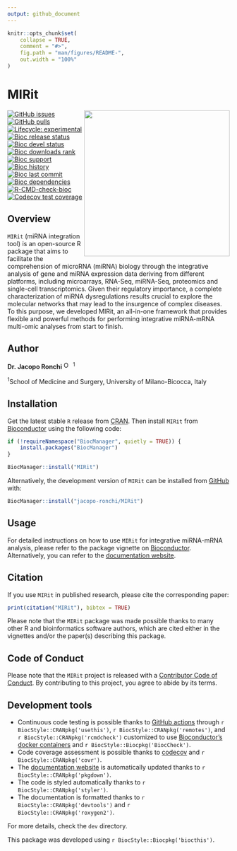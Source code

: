 ```yaml
---
output: github_document
---
```


<!-- README.md is generated from README.Rmd. Please edit that file -->

```r
knitr::opts_chunk$set(
    collapse = TRUE,
    comment = "#>",
    fig.path = "man/figures/README-",
    out.width = "100%"
)
```

# MIRit

<img src="man/figures/logo.png" align="right" width="330" style="float:right; width:330px;">

<!-- badges: start -->
[![GitHub issues](https://img.shields.io/github/issues/jacopo-ronchi/MIRit)](https://github.com/jacopo-ronchi/MIRit/issues)
[![GitHub pulls](https://img.shields.io/github/issues-pr/jacopo-ronchi/MIRit)](https://github.com/jacopo-ronchi/MIRit/pulls)
[![Lifecycle: experimental](https://img.shields.io/badge/lifecycle-experimental-orange.svg)](https://lifecycle.r-lib.org/articles/stages.html#experimental)
[![Bioc release status](http://www.bioconductor.org/shields/build/release/bioc/MIRit.svg)](https://bioconductor.org/checkResults/release/bioc-LATEST/MIRit)
[![Bioc devel status](http://www.bioconductor.org/shields/build/devel/bioc/MIRit.svg)](https://bioconductor.org/checkResults/devel/bioc-LATEST/MIRit)
[![Bioc downloads rank](https://bioconductor.org/shields/downloads/release/MIRit.svg)](http://bioconductor.org/packages/stats/bioc/MIRit/)
[![Bioc support](https://bioconductor.org/shields/posts/MIRit.svg)](https://support.bioconductor.org/tag/MIRit)
[![Bioc history](https://bioconductor.org/shields/years-in-bioc/MIRit.svg)](https://bioconductor.org/packages/release/bioc/html/MIRit.html#since)
[![Bioc last commit](https://bioconductor.org/shields/lastcommit/devel/bioc/MIRit.svg)](http://bioconductor.org/checkResults/devel/bioc-LATEST/MIRit/)
[![Bioc dependencies](https://bioconductor.org/shields/dependencies/release/MIRit.svg)](https://bioconductor.org/packages/release/bioc/html/MIRit.html#since)
[![R-CMD-check-bioc](https://github.com/jacopo-ronchi/MIRit/actions/workflows/R-CMD-check-bioc.yaml/badge.svg)](https://github.com/jacopo-ronchi/MIRit/actions/workflows/R-CMD-check-bioc.yaml)
[![Codecov test coverage](https://codecov.io/gh/jacopo-ronchi/MIRit/branch/devel/graph/badge.svg)](https://app.codecov.io/gh/jacopo-ronchi/MIRit?branch=devel)
<!-- badges: end -->

## Overview

`MIRit` (miRNA integration tool) is an open-source R package that aims to facilitate the comprehension of microRNA (miRNA) biology through the integrative analysis of gene and miRNA expression data deriving from different platforms, including microarrays, RNA-Seq, miRNA-Seq, proteomics and single-cell transcriptomics. Given their regulatory importance, a complete characterization of miRNA dysregulations results crucial to explore the molecular networks that may lead to the insurgence of complex diseases. To this purpose, we developed MIRit, an all-in-one framework that provides flexible and powerful methods for performing integrative miRNA-mRNA multi-omic analyses from start to finish.

## Author

__Dr. Jacopo Ronchi__ <a itemprop="sameAs" content="https://orcid.org/0000-0001-5520-4631" href="https://orcid.org/0000-0001-5520-4631" target="orcid.widget" rel="noopener noreferrer" style="vertical-align:top;"><img src="https://orcid.org/sites/default/files/images/orcid_16x16.png" style="width:1em;margin-right:.5em;" alt="ORCID iD icon"></a><sup>1</sup>

<sup>1</sup>School of Medicine and Surgery, University of Milano-Bicocca, Italy

## Installation

Get the latest stable `R` release from [CRAN](http://cran.r-project.org/). Then install `MIRit` from [Bioconductor](http://bioconductor.org/) using the following code:

```r
if (!requireNamespace("BiocManager", quietly = TRUE)) {
    install.packages("BiocManager")
}

BiocManager::install("MIRit")
```

Alternatively, the development version of `MIRit` can be installed from [GitHub](https://github.com/jacopo-ronchi/MIRit) with:

```r
BiocManager::install("jacopo-ronchi/MIRit")
```

## Usage

For detailed instructions on how to use `MIRit` for integrative miRNA-mRNA analysis, please refer to the package vignette on
[Bioconductor](). Alternatively, you can refer to the [documentation website](http://jacopo-ronchi.github.io/MIRit).

## Citation

If you use `MIRit` in published research, please cite the corresponding paper:

```r
print(citation("MIRit"), bibtex = TRUE)
```

Please note that the `MIRit` package was made possible thanks to many other R and bioinformatics software authors, which are cited either in the vignettes and/or the paper(s) describing this package.

## Code of Conduct

Please note that the `MIRit` project is released with a [Contributor Code of Conduct](http://bioconductor.org/about/code-of-conduct/). By contributing to this project, you agree to abide by its terms.

## Development tools

* Continuous code testing is possible thanks to [GitHub actions](https://www.tidyverse.org/blog/2020/04/usethis-1-6-0/)  through `r BiocStyle::CRANpkg('usethis')`, `r BiocStyle::CRANpkg('remotes')`, and `r BiocStyle::CRANpkg('rcmdcheck')` customized to use [Bioconductor's docker containers](https://www.bioconductor.org/help/docker/) and `r BiocStyle::Biocpkg('BiocCheck')`.
* Code coverage assessment is possible thanks to [codecov](https://codecov.io/gh) and `r BiocStyle::CRANpkg('covr')`.
* The [documentation website](http://jacopo-ronchi.github.io/MIRit) is automatically updated thanks to `r BiocStyle::CRANpkg('pkgdown')`.
* The code is styled automatically thanks to `r BiocStyle::CRANpkg('styler')`.
* The documentation is formatted thanks to `r BiocStyle::CRANpkg('devtools')` and `r BiocStyle::CRANpkg('roxygen2')`.

For more details, check the `dev` directory.

This package was developed using `r BiocStyle::Biocpkg('biocthis')`.


